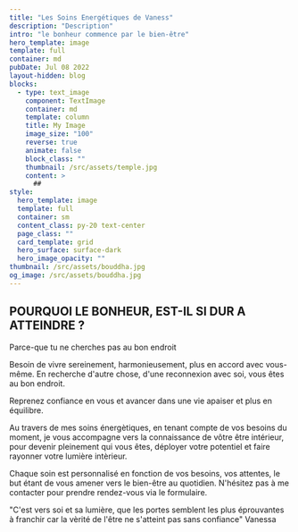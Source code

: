 ```yaml
---
title: "Les Soins Energétiques de Vaness"
description: "Description"
intro: "le bonheur commence par le bien-être"
hero_template: image
template: full
container: md
pubDate: Jul 08 2022
layout-hidden: blog
blocks:
  - type: text_image
    component: TextImage
    container: md
    template: column
    title: My Image
    image_size: "100"
    reverse: true
    animate: false
    block_class: ""
    thumbnail: /src/assets/temple.jpg
    content: >
      ## 
style:
  hero_template: image
  template: full
  container: sm
  content_class: py-20 text-center
  page_class: ""
  card_template: grid
  hero_surface: surface-dark
  hero_image_opacity: ""
thumbnail: /src/assets/bouddha.jpg
og_image: /src/assets/bouddha.jpg
---
```


##  POURQUOI LE BONHEUR, EST-IL SI DUR A ATTEINDRE ? 
Parce-que tu ne cherches pas au bon endroit

Besoin de vivre sereinement, harmonieusement, plus en accord avec vous-même. En recherche d'autre chose, d'une reconnexion avec soi, vous êtes au bon endroit.

Reprenez confiance en vous et avancer dans une vie apaiser et plus en équilibre.

Au travers de mes soins énergètiques, en tenant compte de vos besoins du moment, je vous accompagne vers la connaissance de vôtre être intérieur, pour devenir pleinement qui vous êtes, déployer votre potentiel et faire rayonner votre lumière intèrieur.

Chaque soin est personnalisé en fonction de vos besoins, vos attentes, le but étant de vous amener vers le bien-être au quotidien. N'hésitez pas à me contacter pour prendre rendez-vous via le formulaire.

"C'est vers soi et sa lumière, que les portes semblent les plus éprouvantes à franchir car la vèrité de l'être ne s'atteint pas sans confiance" Vanessa